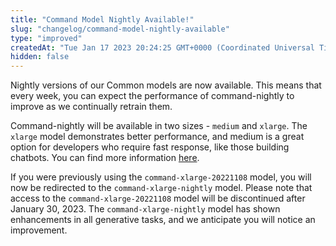 ```yaml
---
title: "Command Model Nightly Available!"
slug: "changelog/command-model-nightly-available"
type: "improved"
createdAt: "Tue Jan 17 2023 20:24:25 GMT+0000 (Coordinated Universal Time)"
hidden: false
---
```

Nightly versions of our Common models are now available. This means that every week, you can expect the performance of command-nightly to improve as we continually retrain them.

Command-nightly will be available in two sizes - `medium` and `xlarge`. The `xlarge` model demonstrates better performance, and medium is a great option for developers who require fast response, like those building chatbots. You can find more information [here](/docs/command-beta).

If you were previously using the `command-xlarge-20221108` model, you will now be redirected to the `command-xlarge-nightly` model. Please note that access to the `command-xlarge-20221108` model will be discontinued after January 30, 2023. The `command-xlarge-nightly` model has shown enhancements in all generative tasks, and we anticipate you will notice an improvement.
